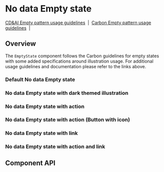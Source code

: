 
# No data Empty state

[CD&AI Empty pattern usage guidelines](https://pages.github.ibm.com/cdai-design/pal/patterns/empty-state/usage/)
&nbsp;|&nbsp;
[Carbon Empty pattern usage guidelines](https://www.carbondesignsystem.com/patterns/empty-states-pattern/)
&nbsp;|&nbsp;

## Overview

The `EmptyState` component follows the Carbon guidelines for empty states with
some added specifications around illustration usage. For additional usage
guidelines and documentation please refer to the links above.

### Default No data Empty state

<Preview>
  <Story
    id={getStorybookSlug(
      pkg,
      'emptystates',
      NoDataEmptyState.displayName,
      'default'
    )}
  />
</Preview>

### No data Empty state with dark themed illustration

<Preview>
  <Story
    id={getStorybookSlug(
      pkg,
      'emptystates',
      NoDataEmptyState.displayName,
      'with-dark-mode-illustration'
    )}
  />
</Preview>

### No data Empty state with action

<Preview>
  <Story
    id={getStorybookSlug(
      pkg,
      'emptystates',
      NoDataEmptyState.displayName,
      'with-action'
    )}
  />
</Preview>

### No data Empty state with action (Button with icon)

<Preview>
  <Story
    id={getStorybookSlug(
      pkg,
      'emptystates',
      NoDataEmptyState.displayName,
      'with-action-icon-button'
    )}
  />
</Preview>

### No data Empty state with link

<Preview>
  <Story
    id={getStorybookSlug(
      pkg,
      'emptystates',
      NoDataEmptyState.displayName,
      'with-link'
    )}
  />
</Preview>

### No data Empty state with action and link

<Preview>
  <Story
    id={getStorybookSlug(
      pkg,
      'emptystates',
      NoDataEmptyState.displayName,
      'with-action-and-link'
    )}
  />
</Preview>

## Component API

<Props />
